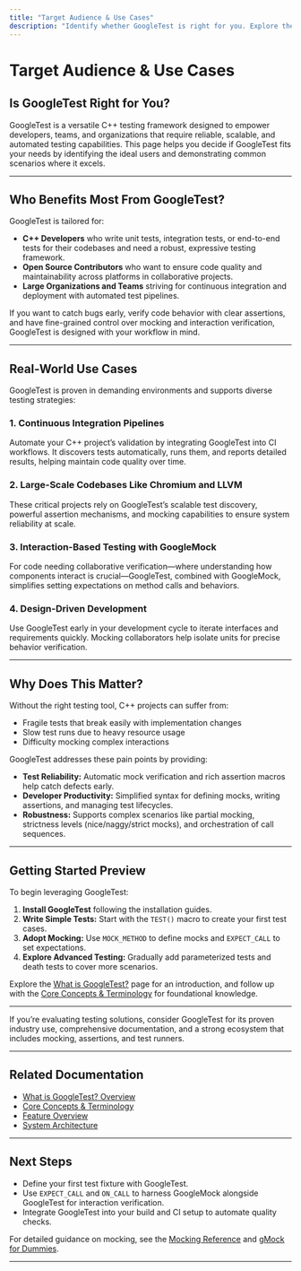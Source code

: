 ```yaml
---
title: "Target Audience & Use Cases"
description: "Identify whether GoogleTest is right for you. Explore the project's ideal users—C++ developers, open source contributors, and organizations demanding reliable automated testing. Example use cases range from CI pipelines to large-scale systems like Chromium and LLVM."
---
```


# Target Audience & Use Cases

## Is GoogleTest Right for You?

GoogleTest is a versatile C++ testing framework designed to empower developers, teams, and organizations that require reliable, scalable, and automated testing capabilities. This page helps you decide if GoogleTest fits your needs by identifying the ideal users and demonstrating common scenarios where it excels.

---

## Who Benefits Most From GoogleTest?

GoogleTest is tailored for:

- **C++ Developers** who write unit tests, integration tests, or end-to-end tests for their codebases and need a robust, expressive testing framework.
- **Open Source Contributors** who want to ensure code quality and maintainability across platforms in collaborative projects.
- **Large Organizations and Teams** striving for continuous integration and deployment with automated test pipelines.

If you want to catch bugs early, verify code behavior with clear assertions, and have fine-grained control over mocking and interaction verification, GoogleTest is designed with your workflow in mind.

---

## Real-World Use Cases

GoogleTest is proven in demanding environments and supports diverse testing strategies:

### 1. Continuous Integration Pipelines
Automate your C++ project’s validation by integrating GoogleTest into CI workflows. It discovers tests automatically, runs them, and reports detailed results, helping maintain code quality over time.

### 2. Large-Scale Codebases Like Chromium and LLVM
These critical projects rely on GoogleTest’s scalable test discovery, powerful assertion mechanisms, and mocking capabilities to ensure system reliability at scale.

### 3. Interaction-Based Testing with GoogleMock
For code needing collaborative verification—where understanding how components interact is crucial—GoogleTest, combined with GoogleMock, simplifies setting expectations on method calls and behaviors.

### 4. Design-Driven Development
Use GoogleTest early in your development cycle to iterate interfaces and requirements quickly. Mocking collaborators help isolate units for precise behavior verification.

---

## Why Does This Matter?

Without the right testing tool, C++ projects can suffer from:

- Fragile tests that break easily with implementation changes
- Slow test runs due to heavy resource usage
- Difficulty mocking complex interactions

GoogleTest addresses these pain points by providing:

- **Test Reliability:** Automatic mock verification and rich assertion macros help catch defects early.
- **Developer Productivity:** Simplified syntax for defining mocks, writing assertions, and managing test lifecycles.
- **Robustness:** Supports complex scenarios like partial mocking, strictness levels (nice/naggy/strict mocks), and orchestration of call sequences.

---

## Getting Started Preview

To begin leveraging GoogleTest:

1. **Install GoogleTest** following the installation guides.
2. **Write Simple Tests:** Start with the `TEST()` macro to create your first test cases.
3. **Adopt Mocking:** Use `MOCK_METHOD` to define mocks and `EXPECT_CALL` to set expectations.
4. **Explore Advanced Testing:** Gradually add parameterized tests and death tests to cover more scenarios.

Explore the [What is GoogleTest?](https://github.com/google/googletest/blob/main/overview/product-introduction-core-concepts/what-is-googletest.mdx) page for an introduction, and follow up with the [Core Concepts & Terminology](https://github.com/google/googletest/blob/main/overview/product-introduction-core-concepts/core-concepts-terminology.mdx) for foundational knowledge.

---

<Info>
If you’re evaluating testing solutions, consider GoogleTest for its proven industry use, comprehensive documentation, and a strong ecosystem that includes mocking, assertions, and test runners.
</Info>

---

## Related Documentation

- [What is GoogleTest? Overview](https://github.com/google/googletest/blob/main/overview/product-introduction-core-concepts/what-is-googletest.mdx)
- [Core Concepts & Terminology](https://github.com/google/googletest/blob/main/overview/product-introduction-core-concepts/core-concepts-terminology.mdx)
- [Feature Overview](https://github.com/google/googletest/blob/main/overview/product-introduction-core-concepts/feature-overview.mdx)
- [System Architecture](https://github.com/google/googletest/blob/main/overview/architecture-audience-integration/system-architecture.mdx)

---

## Next Steps

- Define your first test fixture with GoogleTest.
- Use `EXPECT_CALL` and `ON_CALL` to harness GoogleMock alongside GoogleTest for interaction verification.
- Integrate GoogleTest into your build and CI setup to automate quality checks.

For detailed guidance on mocking, see the [Mocking Reference](https://github.com/google/googletest/blob/main/docs/reference/mocking.md) and [gMock for Dummies](https://github.com/google/googletest/blob/main/docs/gmock_for_dummies.md).


---